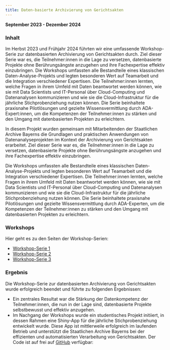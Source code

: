 ```yaml
---
title: Daten-basierte Archivierung von Gerichtsakten
---
```


**September 2023 - Dezember 2024**

### Inhalt
Im Herbst 2023 und Frühjahr 2024 führten wir eine umfassende Workshop-Serie zur datenbasierten Archivierung von Gerichtsakten durch. Ziel dieser Serie war es, die Teilnehmer:innen in die Lage zu versetzen, datenbasierte Projekte ohne Berührungsängste anzugehen und ihre Fachexpertise effektiv einzubringen. Die Workshops umfassten alle Bestandteile eines klassischen Daten-Analyse-Projekts und legten besonderen Wert auf Teamarbeit und die Integration verschiedener Expertisen. Die Teilnehmer:innen lernten, welche Fragen in ihrem Umfeld mit Daten beantwortet werden können, wie sie mit Data Scientists und IT-Personal über Cloud-Computing und Datenanalysen kommunizieren und wie sie die Cloud-Infrastruktur für die jährliche Stichprobenziehung nutzen können. Die Serie beinhaltete praxisnahe Pilotlösungen und gezielte Wissensvermittlung durch ADA-Expert:innen, um die Kompetenzen der Teilnehmer:innen zu stärken und den Umgang mit datenbasierten Projekten zu erleichtern.

In diesem Projekt wurden gemeinsam mit Mitarbeitenden der Staatlichen Archive Bayerns die Grundlagen und praktischen Anwendungen von Datenanalyseprojekten im Kontext der Archivierung von Gerichtsakten erarbeitet. Ziel dieser Serie war es, die Teilnehmer:innen in die Lage zu versetzen, datenbasierte Projekte ohne Berührungsängste anzugehen und ihre Fachexpertise effektiv einzubringen.

Die Workshops umfassten alle Bestandteile eines klassischen Daten-Analyse-Projekts und legten besonderen Wert auf Teamarbeit und die Integration verschiedener Expertisen. Die Teilnehmer:innen lernten, welche Fragen in ihrem Umfeld mit Daten beantwortet werden können, wie sie mit Data Scientists und IT-Personal über Cloud-Computing und Datenanalysen kommunizieren und wie sie die Cloud-Infrastruktur für die jährliche Stichprobenziehung nutzen können. Die Serie beinhaltete praxisnahe Pilotlösungen und gezielte Wissensvermittlung durch ADA-Experten, um die Kompetenzen der Teilnehmer:innen zu stärken und den Umgang mit datenbasierten Projekten zu erleichtern.

### Workshops
Hier geht es zu den Seiten der Workshop-Serien:

- [Workshop-Serie 1](archive/ws1/WS1.qmd)
- [Workshop-Serie 2](archive/ws2/WS2.qmd)
- [Workshop-Serie 3](archive/ws3/WS3.qmd)

### Ergebnis
Die Workshop-Serie zur datenbasierten Archivierung von Gerichtsakten wurde erfolgreich beendet und führte zu folgenden Ergebnissen:

- Ein zentrales Resultat war die Stärkung der Datenkompetenz der Teilnehmer:innen, die nun in der Lage sind, datenbasierte Projekte selbstbewusst und effektiv anzugehen.
- Im Nachgang der Workshops wurde ein studentisches Projekt initiiert, in dessen Rahmen eine Shiny-App für die jährliche Stichprobenziehung entwickelt wurde. Diese App ist mittlerweile erfolgreich im laufenden Betrieb und unterstützt die Staatlichen Archive Bayerns bei der effizienten und automatisierten Verarbeitung von Gerichtsakten. Der Code ist auf frei auf [GitHub](https://github.com/ada-bayern/Stichprobenziehung) verfügbar: 

<!-- - GitHub-Link zur Shiny-App
- Bild -->
<!-- - Rezension von Dr. Unger? -->